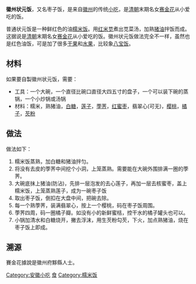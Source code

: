 {{多個問題|
{{Unreferenced|time=2016-10-10T12:09:14+00:00}}
{{howto|time=2010-01-21T11:16:26+00:00}}
{{tone|time=2010-01-21T11:16:26+00:00}}
}}
'''徽州状元饭'''，又名枣子饭，是来自[[徽州|徽州]]的传统[[小吃|小吃]]，{{Fact|据说}}是[[清朝|清朝]]末期名女[[赛金花|赛金花]]从小爱吃的饭。

普通状元饭是一种鲜红色的油[[糯米|糯米饭]]。用[[红米苋|红米苋]]煮出苋菜汤，加熟[[猪油|猪油]]拌饭而成。这据说是[[清朝|清朝]]末期名女[[赛金花|赛金花]]从小爱吃的饭。徽州状元饭做法完全不一样，虽然也是红色油饭，可是加了很多[[干果|干果]]和[[水果|水果]]，比较象[[八宝饭|八宝饭]]。

==材料==
如果要自製徽州状元饭，需要：
*工具：一个大碗，一个直径比碗口直径大四五寸的盘子，一个可以装下碗的蒸锅，一个小炒锅或汤锅
*材料：糯米，熟猪油，[[糖|白糖]]，[[莲子|莲子]]，[[荸荠|荸荠]]，[[枣|红蜜枣]]，翡翠心(可无)，[[樱桃|樱桃]]，[[橘子|橘子]]，[[芡粉|芡粉]]

==做法==
做法如下：
#糯米饭蒸熟，加白糖和猪油拌匀。
#将没有去皮的荸荠中间挖个小洞，上笼蒸熟。需要能在大碗外围排满一圈的荸荠。
#大碗底抹上猪油(防沾)，先排一层泡发的去心莲子，再加一层去核蜜枣，盖上糯米饭，上笼蒸熟莲子，成为一碗枣子饭
#取出枣子饭，倒扣在大盘中间，把碗去除。
#每一个熟荸荠，装满翡翠心，按上一个樱桃，码在枣子饭周围。
#荸荠四周，码一圈橘子瓣。如没有小的新鲜蜜桔，控干水的橘子罐头也可以。
#小锅加清水和白糖烧开，撇去浮沫，用生芡粉勾芡，下火，加点熟猪油，烧在枣子饭上即成。

== 溯源 ==
賽金花據說是徽州府黟縣人士。

[[Category:安徽小吃|Category:安徽小吃]]
[[Category:徽州文化|食]]
[[Category:糯米饭|Category:糯米饭]]